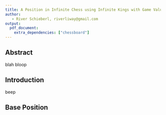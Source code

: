 ```yaml
---
title: A Position in Infinite Chess using Infinite Kings with Game Value $\omega^5$
author: 
   - River Schieberl, riverliway@gmail.com
output: 
  pdf_document:
    extra_dependencies: ["chessboard"]
---
```


## Abstract

blah bloop

## Introduction

beep

## Base Position

\chessboard[maxfield=m15,
            border=false,
            showmover=false,
            hmarginwidth=1em,
            hlabelwidth=1em,
            setblack={
              Pa7,Pb6,Pc5,Pd6,Pe7,Pf8,Pf10,Pg11,Ph12,Pi13,Pj14,Pk13,Pl12,
              Pl10,Pk9,Pj8,Pi7,Ph6,Pg5,Pf4,Pe3,Pf2,Pg1,
              Ph9,Pi10,Pj11,
              Bg7,Bh8,Bi9,Bj10,Bk11,
              Bg9,Bh10,Bi11,Bj12
            },
            addwhite={
              Pa6,Pb5,Pc4,Pd5,Pe6,Pf7,Pf9,Pg10,Ph11,Pi12,Pj13,Pk12,Pl11,
              Pl9,Pk8,Pj7,Pi6,Ph5,Pg4,Pf3,Pe2,Pf1,
              Pj2,Pk3,Pl4
            }]

\chessboard[maxfield=m15,
            border=false,
            showmover=false,
            hmarginwidth=1em,
            hlabelwidth=1em,
            setblack={
              Pa7,Pb6,Pc5,Pd6,Pe7,Pf8,Pf10,Pg11,Ph12,Pj14,Pk13,Pl12,Pi15,Pg13,Pf14,Pe15,
              Pl10,Pk9,Pj8,Pi7,Ph6,Pg5,Pf4,Pe3,Pf2,Pg1,
              Ph9,Pi10,Pj11,
              Bg7,Bh8,Bi9,Bj10,Bk11,
              Bg9,Bh10,Bi11,Pj12
            },
            addwhite={
              Pa6,Pb5,Pc4,Pd5,Pe6,Pf7,Pf9,Pg10,Ph11,Pj13,Pk12,Pl11,Pi14,Ph15,Pg12,Pf13,Pe14,Pd15,
              Pl9,Pk8,Pj7,Pi6,Ph5,Pg4,Pf3,Pe2,Pf1,
              Pj2,Pk3,Pl4
            }]
            
\chessboard[maxfield=m15,
            border=false,
            showmover=false,
            hmarginwidth=1em,
            hlabelwidth=1em,
            setblack={
              Pa7,Pb6,Pc5,Pd6,Pe7,Pf8,Pf10,Pg11,Ph12,Pj14,Pk13,Pl12,Pi15,Pg13,Pf14,Pe15,
              Pl10,Pk9,Pj8,Pi7,Ph6,Pg5,Pf4,Pe3,Pf2,Pg1,
              Ph9,Pi10,Pj11,
              Bk11,
              Bg9,Bh10,Bi11,Pj12
            },
            addwhite={
              Pa6,Pb5,Pc4,Pd5,Pe6,Pf7,Pf9,Pg10,Ph11,Pj13,Pk12,Pl11,Pi14,Ph15,Pg12,Pf13,Pe14,Pd15,
              Pl9,Pk8,Pj7,Pi6,Ph5,Pg4,Pf3,Pe2,Pf1,
              Pj3,Pk4,Pl5
            }]